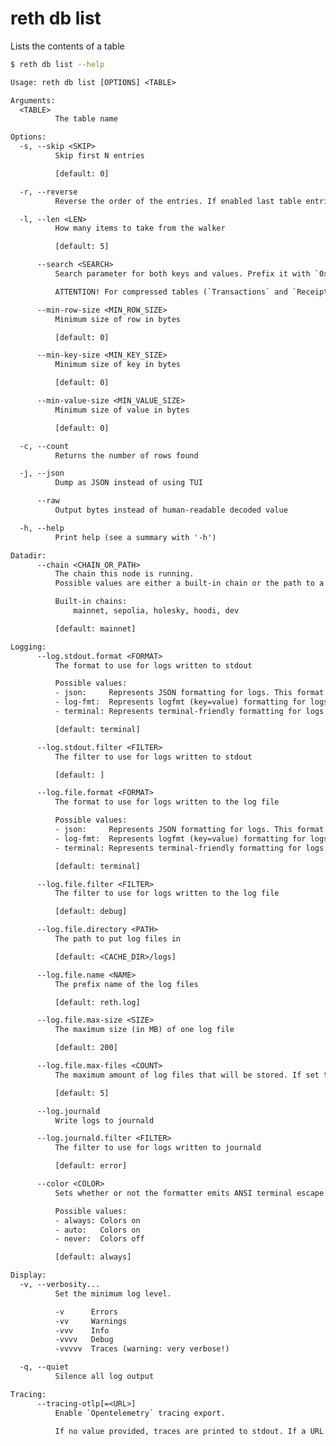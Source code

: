 # reth db list

Lists the contents of a table

```bash
$ reth db list --help
```
```txt
Usage: reth db list [OPTIONS] <TABLE>

Arguments:
  <TABLE>
          The table name

Options:
  -s, --skip <SKIP>
          Skip first N entries

          [default: 0]

  -r, --reverse
          Reverse the order of the entries. If enabled last table entries are read

  -l, --len <LEN>
          How many items to take from the walker

          [default: 5]

      --search <SEARCH>
          Search parameter for both keys and values. Prefix it with `0x` to search for binary data, and text otherwise.

          ATTENTION! For compressed tables (`Transactions` and `Receipts`), there might be missing results since the search uses the raw uncompressed value from the database.

      --min-row-size <MIN_ROW_SIZE>
          Minimum size of row in bytes

          [default: 0]

      --min-key-size <MIN_KEY_SIZE>
          Minimum size of key in bytes

          [default: 0]

      --min-value-size <MIN_VALUE_SIZE>
          Minimum size of value in bytes

          [default: 0]

  -c, --count
          Returns the number of rows found

  -j, --json
          Dump as JSON instead of using TUI

      --raw
          Output bytes instead of human-readable decoded value

  -h, --help
          Print help (see a summary with '-h')

Datadir:
      --chain <CHAIN_OR_PATH>
          The chain this node is running.
          Possible values are either a built-in chain or the path to a chain specification file.

          Built-in chains:
              mainnet, sepolia, holesky, hoodi, dev

          [default: mainnet]

Logging:
      --log.stdout.format <FORMAT>
          The format to use for logs written to stdout

          Possible values:
          - json:     Represents JSON formatting for logs. This format outputs log records as JSON objects, making it suitable for structured logging
          - log-fmt:  Represents logfmt (key=value) formatting for logs. This format is concise and human-readable, typically used in command-line applications
          - terminal: Represents terminal-friendly formatting for logs

          [default: terminal]

      --log.stdout.filter <FILTER>
          The filter to use for logs written to stdout

          [default: ]

      --log.file.format <FORMAT>
          The format to use for logs written to the log file

          Possible values:
          - json:     Represents JSON formatting for logs. This format outputs log records as JSON objects, making it suitable for structured logging
          - log-fmt:  Represents logfmt (key=value) formatting for logs. This format is concise and human-readable, typically used in command-line applications
          - terminal: Represents terminal-friendly formatting for logs

          [default: terminal]

      --log.file.filter <FILTER>
          The filter to use for logs written to the log file

          [default: debug]

      --log.file.directory <PATH>
          The path to put log files in

          [default: <CACHE_DIR>/logs]

      --log.file.name <NAME>
          The prefix name of the log files

          [default: reth.log]

      --log.file.max-size <SIZE>
          The maximum size (in MB) of one log file

          [default: 200]

      --log.file.max-files <COUNT>
          The maximum amount of log files that will be stored. If set to 0, background file logging is disabled

          [default: 5]

      --log.journald
          Write logs to journald

      --log.journald.filter <FILTER>
          The filter to use for logs written to journald

          [default: error]

      --color <COLOR>
          Sets whether or not the formatter emits ANSI terminal escape codes for colors and other text formatting

          Possible values:
          - always: Colors on
          - auto:   Colors on
          - never:  Colors off

          [default: always]

Display:
  -v, --verbosity...
          Set the minimum log level.

          -v      Errors
          -vv     Warnings
          -vvv    Info
          -vvvv   Debug
          -vvvvv  Traces (warning: very verbose!)

  -q, --quiet
          Silence all log output

Tracing:
      --tracing-otlp[=<URL>]
          Enable `Opentelemetry` tracing export.

          If no value provided, traces are printed to stdout. If a URL is provided, traces are exported to that OTLP endpoint. Example: --tracing-otlp=http://localhost:4318/v1/traces
```